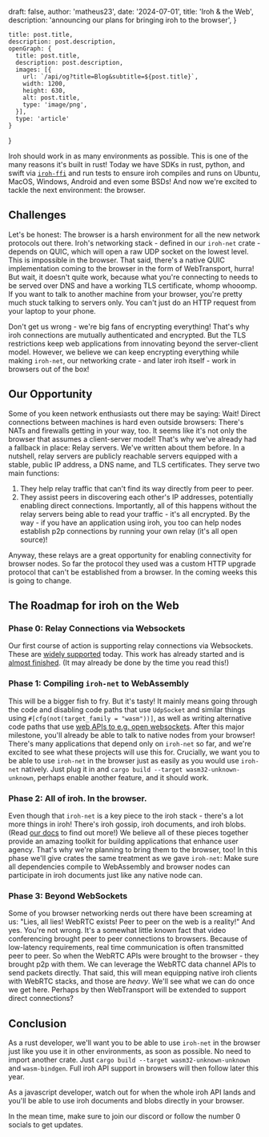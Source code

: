 

  draft: false,
  author: 'matheus23',
  date: '2024-07-01',
  title: 'Iroh & the Web',
  description: 'announcing our plans for bringing iroh to the browser',
}

    title: post.title,
    description: post.description,
    openGraph: {
      title: post.title,
      description: post.description,
      images: [{
        url: `/api/og?title=Blog&subtitle=${post.title}`,
        width: 1200,
        height: 630,
        alt: post.title,
        type: 'image/png',
      }],
      type: 'article'
    }
}


Iroh should work in as many environments as possible. This is one of the many reasons it's built in rust!
Today we have SDKs in rust, python, and swift via [`iroh-ffi`](https://github.com/n0-computer/iroh-ffi/) and run tests to ensure iroh compiles and runs on Ubuntu, MacOS, Windows, Android and even some BSDs!
And now we're excited to tackle the next environment: the browser.

## Challenges

Let's be honest: The browser is a harsh environment for all the new network protocols out there.
Iroh's networking stack - defined in our `iroh-net` crate - depends on QUIC, which will open a raw UDP socket on the lowest level. This is impossible in the browser.
That said, there's a native QUIC implementation coming to the browser in the form of WebTransport, hurra!
But wait, it doesn't quite work, because what you're connecting to needs to be served over DNS and have a working TLS certificate, whomp whooomp.
If you want to talk to another machine from your browser, you're pretty much stuck talking to servers only.
You can't just do an HTTP request from your laptop to your phone.

Don't get us wrong - we're big fans of encrypting everything!
That's why iroh connections are mutually authenticated and encrypted. But the TLS restrictions keep web applications from innovating beyond the server-client model.
However, we believe we can keep encrypting everything while making `iroh-net`, our networking crate - and later iroh itself - work in browsers out of the box!

## Our Opportunity

Some of you keen network enthusiasts out there may be saying: Wait! Direct connections between machines is hard even outside browsers: There's NATs and firewalls getting in your way, too.
It seems like it's not only the browser that assumes a client-server model!
That's why we've already had a fallback in place: Relay servers.
We've written about them before. In a nutshell, relay servers are publicly reachable servers equipped with a stable, public IP address, a DNS name, and TLS certificates.
They serve two main functions:
1. They help relay traffic that can't find its way directly from peer to peer.
2. They assist peers in discovering each other's IP addresses, potentially enabling direct connections.
Importantly, all of this happens without the relay servers being able to read your traffic - it's all encrypted.
By the way - if you have an application using iroh, you too can help nodes establish p2p connections by running your own relay (it's all open source)!

Anyway, these relays are a great opportunity for enabling connectivity for browser nodes.
So far the protocol they used was a custom HTTP upgrade protocol that can't be established from a browser.
In the coming weeks this is going to change.

## The Roadmap for iroh on the Web

### Phase 0: Relay Connections via Websockets

Our first course of action is supporting relay connections via Websockets.
These are [widely supported](https://caniuse.com/?search=websockets) today.
This work has already started and is [almost finished](https://github.com/n0-computer/iroh/pull/2387).
(It may already be done by the time you read this!)

### Phase 1: Compiling `iroh-net` to WebAssembly

This will be a bigger fish to fry. But it's tasty!
It mainly means going through the code and disabling code paths that use `UdpSocket` and similar things using `#[cfg(not(target_family = "wasm"))]`, as well as writing alternative code paths that use [web APIs to e.g. open websockets](https://developer.mozilla.org/en-US/docs/Web/API/WebSocket).
After this major milestone, you'll already be able to talk to native nodes from your browser!
There's many applications that depend only on `iroh-net` so far, and we're excited to see what these projects will use this for.
Crucially, we want you to be able to use `iroh-net` in the browser just as easily as you would use `iroh-net` natively.
Just plug it in and `cargo build --target wasm32-unknown-unknown`, perhaps enable another feature, and it should work.

### Phase 2: All of iroh. In the browser.

Even though that `iroh-net` is a key piece to the iroh stack - there's a lot more things in iroh!
There's iroh gossip, iroh documents, and iroh blobs. (Read [our docs](https://iroh.computer/docs) to find out more!)
We believe all of these pieces together provide an amazing toolkit for building applications that enhance user agency.
That's why we're planning to bring them to the browser, too!
In this phase we'll give crates the same treatment as we gave `iroh-net`:
Make sure all dependencies compile to WebAssembly and browser nodes can participate in iroh documents just like any native node can.

### Phase 3: Beyond WebSockets

Some of you browser networking nerds out there have been screaming at us: "Lies, all lies! WebRTC exists! Peer to peer on the web is a reality!"
And yes. You're not wrong.
It's a somewhat little known fact that video conferencing brought peer to peer connections to browsers.
Because of low-latency requirements, real time communication is often transmitted peer to peer.
So when the WebRTC APIs were brought to the browser - they brought p2p with them.
We can leverage the WebRTC data channel APIs to send packets directly.
That said, this will mean equipping native iroh clients with WebRTC stacks, and those are *heavy*.
We'll see what we can do once we get here. Perhaps by then WebTransport will be extended to support direct connections?

## Conclusion

As a rust developer, we'll want you to be able to use `iroh-net` in the browser just like you use it in other environments, as soon as possible.
No need to import another crate. Just `cargo build --target wasm32-unknown-unknown` and `wasm-bindgen`.
Full iroh API support in browsers will then follow later this year.

As a javascript developer, watch out for when the whole iroh API lands and you'll be able to use iroh documents and blobs directly in your browser.

In the mean time, make sure to join our discord or follow the number 0 socials to get updates.
